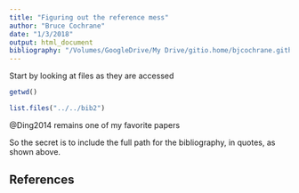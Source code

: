 ```yaml
---
title: "Figuring out the reference mess"
author: "Bruce Cochrane"
date: "1/3/2018"
output: html_document
bibliography: "/Volumes/GoogleDrive/My Drive/gitio.home/bjcochrane.github.io/PGR2/bib2/TPG.bib"
---
```


Start by looking at files as they are accessed

```r
getwd()
```

```r
list.files("../../bib2")
```

@Ding2014 remains one of my favorite papers

So the secret is to include the full path for the bibliography, in quotes, as shown above.

## References